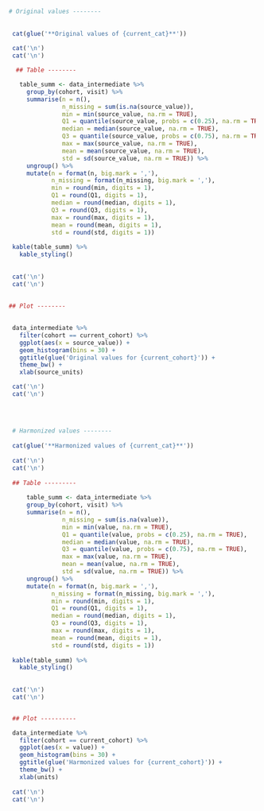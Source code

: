 ```r


 # Original values --------
  
  
  cat(glue('**Original values of {current_cat}**'))
  
  cat('\n')
  cat('\n')

   ## Table --------

    table_summ <- data_intermediate %>%
      group_by(cohort, visit) %>%
      summarise(n = n(),
                n_missing = sum(is.na(source_value)),
                min = min(source_value, na.rm = TRUE),
                Q1 = quantile(source_value, probs = c(0.25), na.rm = TRUE),
                median = median(source_value, na.rm = TRUE),
                Q3 = quantile(source_value, probs = c(0.75), na.rm = TRUE),
                max = max(source_value, na.rm = TRUE),
                mean = mean(source_value, na.rm = TRUE),
                std = sd(source_value, na.rm = TRUE)) %>%
      ungroup() %>%
      mutate(n = format(n, big.mark = ','),
             n_missing = format(n_missing, big.mark = ','),
             min = round(min, digits = 1),
             Q1 = round(Q1, digits = 1),
             median = round(median, digits = 1),
             Q3 = round(Q3, digits = 1),
             max = round(max, digits = 1),
             mean = round(mean, digits = 1),
             std = round(std, digits = 1))
  
  kable(table_summ) %>%
    kable_styling()
  
  
  cat('\n')
  cat('\n')
    
  
 ## Plot --------
  

  data_intermediate %>%
    filter(cohort == current_cohort) %>%
    ggplot(aes(x = source_value)) + 
    geom_histogram(bins = 30) +
    ggtitle(glue('Original values for {current_cohort}')) +
    theme_bw() +
    xlab(source_units)

  cat('\n')
  cat('\n')
  
  
  
  
  # Harmonized values --------
  
  cat(glue('**Harmonized values of {current_cat}**'))
  
  cat('\n')
  cat('\n')
  
  ## Table ---------
  
      table_summ <- data_intermediate %>%
      group_by(cohort, visit) %>%
      summarise(n = n(),
                n_missing = sum(is.na(value)),
                min = min(value, na.rm = TRUE),
                Q1 = quantile(value, probs = c(0.25), na.rm = TRUE),
                median = median(value, na.rm = TRUE),
                Q3 = quantile(value, probs = c(0.75), na.rm = TRUE),
                max = max(value, na.rm = TRUE),
                mean = mean(value, na.rm = TRUE),
                std = sd(value, na.rm = TRUE)) %>%
      ungroup() %>%
      mutate(n = format(n, big.mark = ','),
             n_missing = format(n_missing, big.mark = ','),
             min = round(min, digits = 1),
             Q1 = round(Q1, digits = 1),
             median = round(median, digits = 1),
             Q3 = round(Q3, digits = 1),
             max = round(max, digits = 1),
             mean = round(mean, digits = 1),
             std = round(std, digits = 1))
  
  kable(table_summ) %>%
    kable_styling()
  
  
  cat('\n')
  cat('\n')


  ## Plot ----------

  data_intermediate %>%
    filter(cohort == current_cohort) %>%
    ggplot(aes(x = value)) + 
    geom_histogram(bins = 30) +
    ggtitle(glue('Harmonized values for {current_cohort}')) +
    theme_bw() +
    xlab(units)
  
  cat('\n')
  cat('\n')




```
